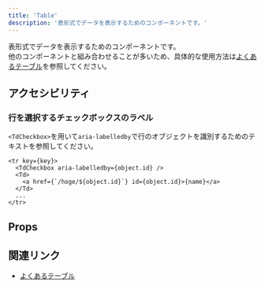 ```yaml
---
title: 'Table'
description: '表形式でデータを表示するためのコンポーネントです。'
---
```


表形式でデータを表示するためのコンポーネントです。  
他のコンポーネントと組み合わせることが多いため、具体的な使用方法は[よくあるテーブル](/products/design-patterns/smarthr-table/)を参照してください。

<ComponentStory name="Table" />

## アクセシビリティ

### 行を選択するチェックボックスのラベル

`<TdCheckbox>`を用いて`aria-labelledby`で行のオブジェクトを識別するためのテキストを参照してください。

```tsx codeBlock
<tr key={key}>
  <TdCheckbox aria-labelledby={object.id} />
  <Td>
    <a href={`/hoge/${object.id}`} id={object.id}>{name}</a>
  </Td>
  ...
</tr>
```

## Props
<ComponentPropsTable name="Table" showTitle />
<ComponentPropsTable name="Th" showTitle />
<ComponentPropsTable name="ThCheckbox" showTitle />
<ComponentPropsTable name="Td" showTitle />
<ComponentPropsTable name="TdCheckbox" showTitle />
<ComponentPropsTable name="TableReel" showTitle />
<ComponentPropsTable name="BulkActionRow" showTitle />
<ComponentPropsTable name="EmptyTableBody" showTitle />

## 関連リンク
- [よくあるテーブル](/products/design-patterns/smarthr-table/)
